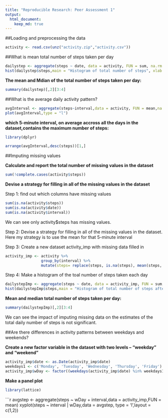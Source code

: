 ```yaml
---
title: "Reproducible Research: Peer Assessment 1"
output: 
  html_document:
    keep_md: true
---
```


##Loading and preprocessing the data

```r
activity <- read.csv(unz("activity.zip","activity.csv"))
```



##What is mean total number of steps taken per day

```r
dailystep <- aggregate(steps ~ date, data = activity, FUN = sum, na.rm = TRUE)
hist(dailystep$steps,main = "Histogram of total number of steps", xlab = "steps per day")
```


**The mean and Mdian of the total number of steps taken per day:** 
```r
summary(dailystep)[,2][3:4]
```



##What is the average daily activity pattern?



```r
avgInterval <- aggregate(steps~interval,data = activity, FUN = mean,na.rm = TRUE)
plot(avgInterval,type = "l")
```

**which 5-minute interval, on average accross all the days in the dataset,contains the maximum number of steps:**

```r
library(dplyr)
```
```r
arrange(avgInterval,desc(steps))[1,]
```


##Imputing missing values

**Calculate and report the total number of missing values in the dataset**
```r
sum(!complete.cases(activity$steps))
```
**Devise a strategy for filling in all of the missing values in the dataset**

Step 1: find out which columns have missing values
```r
sum(is.na(activity$steps))
sum(is.na(activity$date))
sum(is.na(activity$interval))
```
We can see only activity$steps has missing values.

Step 2: Devise a strategy for filling in all of the missing values in the dataset. 
Here my strategy is to use the mean for that 5-minute interval

Step 3: Create a new dataset activity_imp with missing data filled in
```r
activity_imp <- activity %>% 
                group_by(interval) %>%
                mutate(steps= replace(steps, is.na(steps), mean(steps, na.rm=TRUE)))
```

Step 4: Make a histogram of the toal number of steps taken each day
```r
dailystepImp <- aggregate(steps ~ date, data = activity_imp, FUN = sum, na.rm = TRUE)
hist(dailystepImp$steps,main = "Histogram of total number of steps after imputing", xlab = "steps per day")
```

**Mean and median total number of steps taken per day:**
```r
summary(dailystepImp)[,2][3:4]
```
We can see the impact of imputing missing data on the estimates of the total daily number of steps is not significant. 

##Are there differences in activity patterns between weekdays and weekends?

**Create a new factor variable in the dataset with two levels -- "weekday" and "weekend"**
```r
activity_imp$date <- as.Date(activity_imp$date)
weekdays1 <- c('Monday', 'Tuesday', 'Wednesday', 'Thursday', 'Friday')
activity_imp$wDay <- factor((weekdays(activity_imp$date) %in% weekdays1), levels=c(FALSE, TRUE), labels=c('weekend', 'weekday') )
```
**Make a panel plot**
```r
library(lattice)
```
```r
avgstep <- aggregate(steps ~ wDay + interval,data = activity_imp,FUN = mean)
xyplot(steps ~ interval | wDay,data = avgstep, type = 'l',layout = c(1,2))
